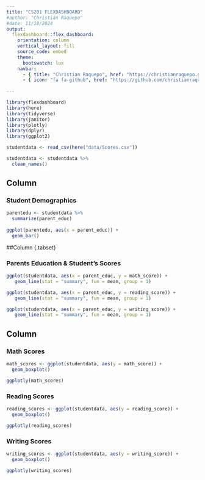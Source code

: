 ```yaml
---
title: "CS201 FLEXDASHBOARD"
#author: "Christian Raquepo"
#date: 11/18/2024
output: 
  flexdashboard::flex_dashboard:  
    orientation: column 
    vertical_layout: fill
    source_code: embed  
    theme: 
      bootswatch: lux
    navbar:
      - { title: "Christian Raquepo", href: "https://christianraquepo.github.io", align: right }
      - { icon: "fa fa-github", href: "https://github.com/christianraquepo", align: right, target: blank }
    
---
```


```r
library(flexdashboard)
library(here)
library(tidyverse)
library(janitor)
library(plotly)
library(dplyr)
library(ggplot2)
```

```r
studentdata <- read_csv(here("data/Scores.csv"))

studentdata <- studentdata %>%
  clean_names()
```

## Column 

### Student Demographics

```r
parentedu <- studentdata %>%
  summarize(parent_educ)
  
ggplot(parentedu, aes(x = parent_educ)) + 
  geom_bar()

```
##Column {.tabset}

### Parents Education & Student's Scores

```r
ggplot(studentdata, aes(x = parent_educ, y = math_score)) + 
   geom_line(stat = "summary", fun = mean, group = 1)

ggplot(studentdata, aes(x = parent_educ, y = reading_score)) + 
   geom_line(stat = "summary", fun = mean, group = 1)

ggplot(studentdata, aes(x = parent_educ, y = writing_score)) + 
   geom_line(stat = "summary", fun = mean, group = 1)


```

## Column {.tabset}

### Math Scores

```r

math_scores <- ggplot(studentdata, aes(y = math_score)) +
  geom_boxplot()

ggplotly(math_scores)
```
### Reading Scores

```r

reading_scores <- ggplot(studentdata, aes(y = reading_score)) +
  geom_boxplot()

ggplotly(reading_scores)
```
### Writing Scores

```r

writing_scores <- ggplot(studentdata, aes(y = writing_score)) +
  geom_boxplot()

ggplotly(writing_scores)
```
